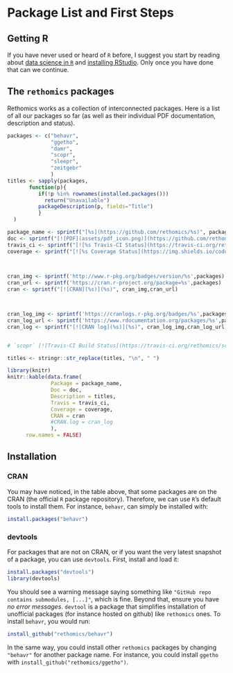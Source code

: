 # Package List and First Steps{#intro -}


## Getting R{-}

If you have never used or heard of `R` before, 
I suggest you start by reading about [data science in `R`](http://r4ds.had.co.nz/) and [installing RStudio](https://www.rstudio.com/products/rstudio/download/#download).
Only once you have done that can we continue.



## The `rethomics` packages{-}

Rethomics works as a collection of interconnected packages.
Here is a list of all our packages so far (as well as their individual PDF documentation, description and status).


```r
packages <- c("behavr", 
              "ggetho",
              "damr",
              "scopr",
              "sleepr",
              "zeitgebr"
              )
titles <- sapply(packages, 
       function(p){
          if(!p %in% rownames(installed.packages()))
            return("Unavailable")
          packageDescription(p, fields="Title")
          }
  )

package_name <- sprintf("[%s](https://github.com/rethomics/%s)", packages, packages)
doc <- sprintf("[![PDF](assets/pdf_icon.png)](https://github.com/rethomics/%s/raw/master/%s.pdf)", packages, packages)
travis_ci <- sprintf("[![%s Travis-CI Status](https://travis-ci.org/rethomics/%s.svg?branch=master)](https://travis-ci.org/rethomics/%s)", packages,packages,packages)
coverage <- sprintf("[![%s Coverage Status](https://img.shields.io/codecov/c/github/rethomics/%s/master.svg)](https://codecov.io/github/rethomics/%s?branch=master)", packages, packages, packages)


 
cran_img <- sprintf('http://www.r-pkg.org/badges/version/%s',packages)
cran_url <- sprintf('https://cran.r-project.org/package=%s',packages)
cran <- sprintf("[![CRAN](%s)](%s)", cran_img,cran_url)



cran_log_img <- sprintf('https://cranlogs.r-pkg.org/badges/%s',packages)
cran_log_url <- sprintf('https://www.rdocumentation.org/packages/%s',packages)
cran_log <- sprintf("[![CRAN log](%s)](%s)", cran_log_img,cran_log_url)


# `scopr` [![Travis-CI Build Status](https://travis-ci.org/rethomics/scopr.svg?branch=master)](https://travis-ci.org/rethomics/scopr)[![Coverage Status](https://img.shields.io/codecov/c/github/rethomics/scopr/master.svg)](https://codecov.io/github/scopr/behavr?branch=master)

titles <- stringr::str_replace(titles, "\n", " ")

library(knitr)
knitr::kable(data.frame(
              Package = package_name,
              Doc = doc, 
              Description = titles,
              Travis = travis_ci,
              Coverage = coverage,
              CRAN = cran
              #CRAN.log = cran_log
              ),
      row.names = FALSE)
``` 

## Installation{-}

### CRAN{-}
You may have noticed, in the table above, that some packages are on the CRAN (the official `R` package repository).
Therefore, we can use `R`'s default tools to install them.
For instance, `behavr`, can simply be installed with:

```r
install.packages("behavr")
```


### devtools{-}
For packages that are not on CRAN, or if you want the very latest snapshot of a package, you can use `devtools`.
First, install and load it:

```r
install.packages("devtools")
library(devtools)
```

You should see a warning message saying something like `"GitHub repo contains submodules, [...]"`, which is fine.
Beyond that, ensure you have *no error messages*. `devtool` is a package that simplifies installation of unofficial packages (for instance hosted on github) like `rethomics` ones. 
To install `behavr`, you would run:

```r
install_github("rethomics/behavr")
```

In the same way, you could install other `rethomics` packages by changing `"behavr"` for another package name. 
For instance, you could install `ggetho` with `install_github("rethomics/ggetho")`.
